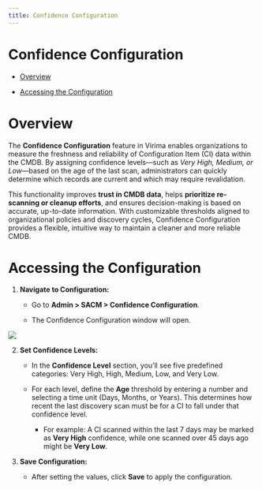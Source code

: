 ```yaml
---
title: Confidence Configuration
---
```

# Confidence Configuration

- [Overview](#ConfidenceConfiguration-Overview)

- [Accessing the Configuration](#ConfidenceConfiguration-AccessingtheCon)

# Overview

The **Confidence Configuration** feature in Virima enables organizations to measure the freshness and reliability of Configuration Item (CI) data within the CMDB. By assigning confidence levels—such as *Very High, Medium, or Low*—based on the age of the last scan, administrators can quickly determine which records are current and which may require revalidation.

This functionality improves **trust in CMDB data**, helps **prioritize re-scanning or cleanup efforts**, and ensures decision-making is based on accurate, up-to-date information. With customizable thresholds aligned to organizational policies and discovery cycles, Confidence Configuration provides a flexible, intuitive way to maintain a cleaner and more reliable CMDB.

# Accessing the Configuration

1.  **Navigate to Configuration:**

    - Go to **Admin \> SACM \> Confidence Configuration**.

    - The Confidence Configuration window will open.

<img src="/assets/images/Confidence_Configuration/media/image1-1.jpg" />

2.  **Set Confidence Levels:**

    - In the **Confidence Level** section, you’ll see five predefined categories: Very High, High, Medium, Low, and Very Low.

    - For each level, define the **Age** threshold by entering a number and selecting a time unit (Days, Months, or Years). This determines how recent the last discovery scan must be for a CI to fall under that confidence level.

      - For example: A CI scanned within the last 7 days may be marked as **Very High** confidence, while one scanned over 45 days ago might be **Very Low**.

3.  **Save Configuration:**

    - After setting the values, click **Save** to apply the configuration.
